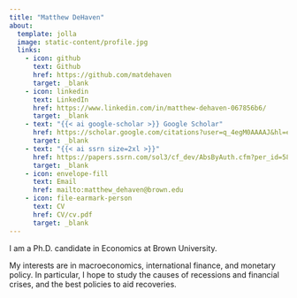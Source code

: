 ```yaml
---
title: "Matthew DeHaven"
about:
  template: jolla
  image: static-content/profile.jpg
  links:
    - icon: github
      text: Github
      href: https://github.com/matdehaven
      target: _blank
    - icon: linkedin
      text: LinkedIn
      href: https://www.linkedin.com/in/matthew-dehaven-067856b6/
      target: _blank
    - text: "{{< ai google-scholar >}} Google Scholar"
      href: https://scholar.google.com/citations?user=q_4egM0AAAAJ&hl=en
      target: _blank
    - text: "{{< ai ssrn size=2xl >}}"
      href: https://papers.ssrn.com/sol3/cf_dev/AbsByAuth.cfm?per_id=5883953
      target: _blank
    - icon: envelope-fill
      text: Email
      href: mailto:matthew_dehaven@brown.edu
    - icon: file-earmark-person
      text: CV
      href: CV/cv.pdf
      target: _blank
---
```


I am a Ph.D. candidate in Economics at Brown University.

My interests are in macroeconomics, international finance, and monetary policy. In particular, I hope to study the causes of recessions and financial crises, and the best policies to aid recoveries.